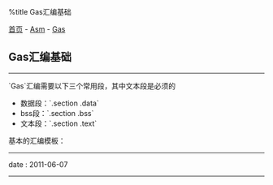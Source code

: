 %title Gas汇编基础

[[../../../index|首页]] - [[../index|Asm]] - [[index|Gas]]
==Gas汇编基础==
----
`Gas`汇编需要以下三个常用段，其中文本段是必须的
* 数据段：`.section .data`
* bss段：`.section .bss`
* 文本段：`.section .text`
基本的汇编模板：<br>
{{{Asm
.section .data
	...
.section .bss
	...
.section .text
.globl _start
_start:
	...
}}}
----
<red>date</red> : 2011-06-07
----
